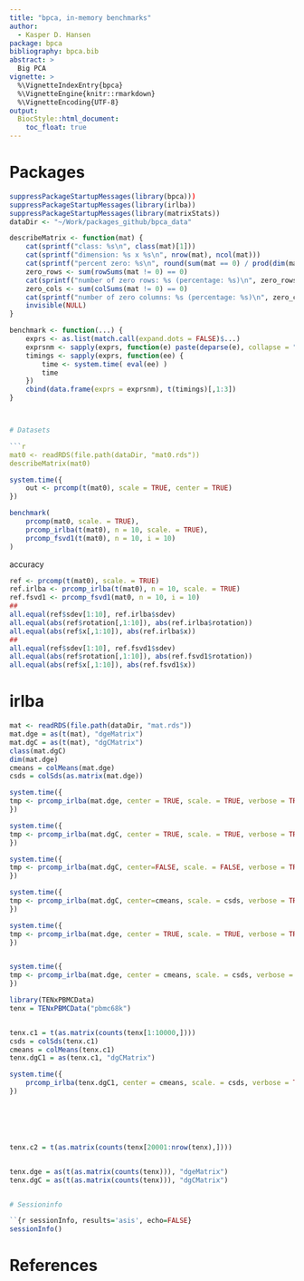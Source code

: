 ```yaml
---
title: "bpca, in-memory benchmarks"
author: 
  - Kasper D. Hansen
package: bpca
bibliography: bpca.bib
abstract: >
  Big PCA	
vignette: >
  %\VignetteIndexEntry{bpca}
  %\VignetteEngine{knitr::rmarkdown}
  %\VignetteEncoding{UTF-8}
output: 
  BiocStyle::html_document:
    toc_float: true
---
```


# Packages

```r
suppressPackageStartupMessages(library(bpca)))
suppressPackageStartupMessages(library(irlba))
suppressPackageStartupMessages(library(matrixStats))
dataDir <- "~/Work/packages_github/bpca_data"
```

```r
describeMatrix <- function(mat) {
    cat(sprintf("class: %s\n", class(mat)[1]))
    cat(sprintf("dimension: %s x %s\n", nrow(mat), ncol(mat)))
    cat(sprintf("percent zero: %s\n", round(sum(mat == 0) / prod(dim(mat)) * 100, 1)))
    zero_rows <- sum(rowSums(mat != 0) == 0)
    cat(sprintf("number of zero rows: %s (percentage: %s)\n", zero_rows, round(zero_rows/nrow(mat) * 100, 1)))
    zero_cols <- sum(colSums(mat != 0) == 0)
    cat(sprintf("number of zero columns: %s (percentage: %s)\n", zero_cols, round(zero_cols/ncol(mat) * 100, 1)))
    invisible(NULL)
}
```
   
```r
benchmark <- function(...) {
    exprs <- as.list(match.call(expand.dots = FALSE)$...)
    exprsnm <- sapply(exprs, function(e) paste(deparse(e), collapse = " "))
    timings <- sapply(exprs, function(ee) {
        time <- system.time( eval(ee) )
        time
    })
    cbind(data.frame(exprs = exprsnm), t(timings)[,1:3])
}



# Datasets

```r
mat0 <- readRDS(file.path(dataDir, "mat0.rds"))
describeMatrix(mat0)
```

```r
system.time({
    out <- prcomp(t(mat0), scale = TRUE, center = TRUE)
})
```

```r
benchmark(
    prcomp(mat0, scale. = TRUE),
    prcomp_irlba(t(mat0), n = 10, scale. = TRUE),
    prcomp_fsvd1(t(mat0), n = 10, i = 10)
)
```

accuracy
```r
ref <- prcomp(t(mat0), scale. = TRUE)
ref.irlba <- prcomp_irlba(t(mat0), n = 10, scale. = TRUE)
ref.fsvd1 <- prcomp_fsvd1(mat0, n = 10, i = 10)
##
all.equal(ref$sdev[1:10], ref.irlba$sdev)
all.equal(abs(ref$rotation[,1:10]), abs(ref.irlba$rotation))
all.equal(abs(ref$x[,1:10]), abs(ref.irlba$x))
##
all.equal(ref$sdev[1:10], ref.fsvd1$sdev)
all.equal(abs(ref$rotation[,1:10]), abs(ref.fsvd1$rotation))
all.equal(abs(ref$x[,1:10]), abs(ref.fsvd1$x))
```





# irlba


```r
mat <- readRDS(file.path(dataDir, "mat.rds"))
mat.dge = as(t(mat), "dgeMatrix")
mat.dgC = as(t(mat), "dgCMatrix")
class(mat.dgC)
dim(mat.dge)
cmeans = colMeans(mat.dge)
csds = colSds(as.matrix(mat.dge))

system.time({
tmp <- prcomp_irlba(mat.dge, center = TRUE, scale. = TRUE, verbose = TRUE)
})

system.time({
tmp <- prcomp_irlba(mat.dgC, center = TRUE, scale. = TRUE, verbose = TRUE)
})

system.time({
tmp <- prcomp_irlba(mat.dgC, center=FALSE, scale. = FALSE, verbose = TRUE)
})

system.time({
tmp <- prcomp_irlba(mat.dgC, center=cmeans, scale. = csds, verbose = TRUE)
})

system.time({
tmp <- prcomp_irlba(mat.dge, center = TRUE, scale. = TRUE, verbose = TRUE)
})


system.time({
tmp <- prcomp_irlba(mat.dge, center = cmeans, scale. = csds, verbose = TRUE)
})

library(TENxPBMCData)
tenx = TENxPBMCData("pbmc68k")


tenx.c1 = t(as.matrix(counts(tenx[1:10000,])))
csds = colSds(tenx.c1)
cmeans = colMeans(tenx.c1)
tenx.dgC1 = as(tenx.c1, "dgCMatrix")

system.time({
    prcomp_irlba(tenx.dgC1, center = cmeans, scale. = csds, verbose = TRUE)
})






tenx.c2 = t(as.matrix(counts(tenx[20001:nrow(tenx),])))


tenx.dge = as(t(as.matrix(counts(tenx))), "dgeMatrix")
tenx.dgC = as(t(as.matrix(counts(tenx))), "dgCMatrix")


# Sessioninfo

``{r sessionInfo, results='asis', echo=FALSE}
sessionInfo()
```

# References


